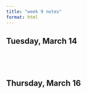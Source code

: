 ```yaml
---
title: "week 9 notes"
format: html
---
```


## Tuesday, March 14

```r


```


```r


```



```r


```


```r


```





## Thursday, March 16

